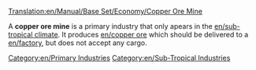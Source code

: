 [[Translation:en/Manual/Base Set/Economy/Copper Ore Mine]]

{{en/Industries|image=Copperoremine.png
|name=Copper Ore Mine
|climates=[[en/Sub-Tropical]]
|accepts=Nothing
|produces=[[en/Manual/Base Set/Economy/Copper Ore]]
}}
A '''copper ore mine''' is a primary industry that only apears in the [[en/sub-tropical climate]]. It produces [[en/copper ore]] which should be delivered to a [[en/factory]], but does not accept any cargo.

{{en/Navbox Industries}}

[[Category:en/Primary Industries]]
[[Category:en/Sub-Tropical Industries]]